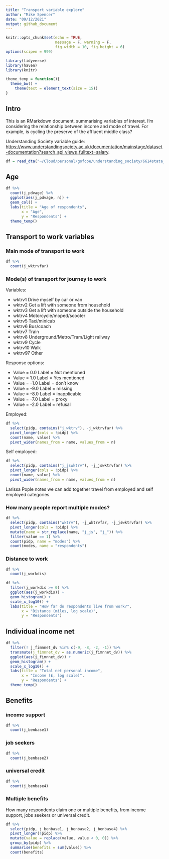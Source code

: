 ```yaml
---
title: "Transport variable explore"
author: "Mike Spencer"
date: "09/12/2021"
output: github_document
---
```


```r
knitr::opts_chunk$set(echo = TRUE,
                      message = F, warning = F,
                      fig.width = 10, fig.height = 6)
options(scipen = 999)
```

```r
library(tidyverse)
library(haven)
library(knitr)
```

```r
theme_temp = function(){
  theme_bw() +
    theme(text = element_text(size = 15))
}
```


## Intro

This is an RMarkdown document, summarising variables of interest.
I'm considering the relationship between income and mode of travel.
For example, is cycling the preserve of the affluent middle class?

Understanding Society variable guide: <https://www.understandingsociety.ac.uk/documentation/mainstage/dataset-documentation?search_api_views_fulltext=salary>.

```r
df = read_dta("~/Cloud/personal/gofcoe/understanding_society/6614stata_B17CC6790677EF32F72CE50881AE98E1B9FC1F79133B07B63B353396D3AB917A_V1/UKDA-6614-stata/stata/stata13_se/ukhls_w10/j_indresp.dta")
```

## Age

```r
df %>% 
  count(j_pdvage) %>% 
  ggplot(aes(j_pdvage, n)) +
  geom_col() +
  labs(title = "Age of respondents",
       x = "Age",
       y = "Respondents") +
  theme_temp()
```


## Transport to work variables

### Main mode of transport to work

```r
df %>% 
  count(j_wktrvfar)
```


### Mode(s) of transport for journey to work

Variables:

* wktrv1 	Drive myself by car or van
* wktrv2 	Get a lift with someone from household
* wktrv3 	Get a lift with someone outside the household
* wktrv4 	Motorcycle/moped/scooter
* wktrv5 	Taxi/minicab
* wktrv6 	Bus/coach
* wktrv7 	Train
* wktrv8 	Underground/Metro/Tram/Light railway
* wktrv9 	Cycle
* wktrv10 	Walk
* wktrv97 	Other


Response options:

* Value = 0.0	Label = Not mentioned
* Value = 1.0	Label = Yes mentioned
* Value = -1.0	Label = don't know
* Value = -9.0	Label = missing
* Value = -8.0	Label = inapplicable
* Value = -7.0	Label = proxy
* Value = -2.0	Label = refusal

Employed:

```r
df %>% 
  select(pidp, contains("j_wktrv"), -j_wktrvfar) %>% 
  pivot_longer(cols = !pidp) %>% 
  count(name, value) %>% 
  pivot_wider(names_from = name, values_from = n)
```

Self employed:

```r
df %>% 
  select(pidp, contains("j_jswktrv"), -j_jswktrvfar) %>% 
  pivot_longer(cols = !pidp) %>% 
  count(name, value) %>% 
  pivot_wider(names_from = name, values_from = n)
```

Larissa Pople notes we can add together travel from employed and self employed categories.

### How many people report multiple modes?

```r
df %>% 
  select(pidp, contains("wktrv"), -j_wktrvfar, -j_jswktrvfar) %>% 
  pivot_longer(cols = !pidp) %>% 
  mutate(name = str_replace(name, "j_js", "j_")) %>% 
  filter(value == 1) %>% 
  count(pidp, name = "modes") %>% 
  count(modes, name = "respondents")
```


### Distance to work

```r
df %>% 
  count(j_workdis)

df %>% 
  filter(j_workdis >= 0) %>% 
  ggplot(aes(j_workdis)) +
  geom_histogram() +
  scale_x_log10() +
  labs(title = "How far do respondents live from work?",
       x = "Distance (miles, log scale)",
       y = "Respondents")
```


## Individual income net

```r
df %>% 
  filter(! j_fimnnet_dv %in% c(-9, -8, -2, -1)) %>% 
  transmute(j_fimnnet_dv = as.numeric(j_fimnnet_dv)) %>%
  ggplot(aes(j_fimnnet_dv)) +
  geom_histogram() +
  scale_x_log10() +
  labs(title = "Total net personal income",
       x = "Income (£, log scale)",
       y = "Respondents") +
  theme_temp()
```


## Benefits

### income support

```r
df %>% 
  count(j_benbase1)
```


### job seekers

```r
df %>% 
  count(j_benbase2)
```


### universal credit

```r
df %>% 
  count(j_benbase4)
```


### Multiple benefits

How many respondents claim one or multiple benefits, from income support, jobs seekers or universal credit.

```r
df %>% 
  select(pidp, j_benbase1, j_benbase2, j_benbase4) %>% 
  pivot_longer(!pidp) %>% 
  mutate(value = replace(value, value < 0, 0)) %>% 
  group_by(pidp) %>% 
  summarise(benefits = sum(value)) %>% 
  count(benefits)
```

